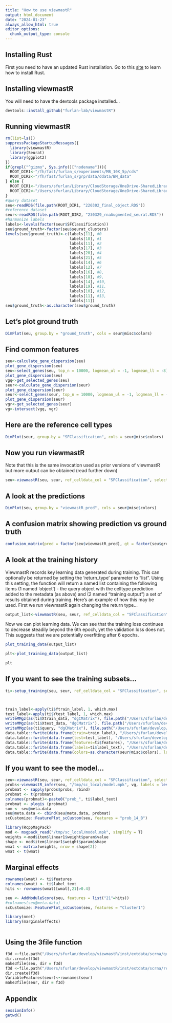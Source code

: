 ```yaml
---
title: "How to use viewmastR"
output: html_document
date: "2024-01-23"
always_allow_html: true
editor_options: 
  chunk_output_type: console
---
```


## Installing Rust

First you need to have an updated Rust installation. Go to this [site](https://www.rust-lang.org/tools/install) to learn how to install Rust.


## Installing viewmastR

You will need to have the devtools package installed...

```r
devtools::install_github("furlan-lab/viewmastR")
```


## Running viewmastR

```r
rm(list=ls())
suppressPackageStartupMessages({
  library(viewmastR)
  library(Seurat)
  library(ggplot2)
})
if(grepl("^gizmo", Sys.info()["nodename"])){
  ROOT_DIR1<-"/fh/fast/furlan_s/experiments/MB_10X_5p/cds"
  ROOT_DIR2<-"/fh/fast/furlan_s/grp/data/ddata/BM_data"
} else {
  ROOT_DIR1<-"/Users/sfurlan/Library/CloudStorage/OneDrive-SharedLibraries-FredHutchinsonCancerCenter/Furlan_Lab - General/experiments/MB_10X_5p/cds"
  ROOT_DIR2<-"/Users/sfurlan/Library/CloudStorage/OneDrive-SharedLibraries-FredHutchinsonCancerCenter/Furlan_Lab - General/datasets/Healthy_BM_greenleaf"
}
#query dataset
seu<-readRDS(file.path(ROOT_DIR1, "220302_final_object.RDS"))
#reference dataset
seur<-readRDS(file.path(ROOT_DIR2, "230329_rnaAugmented_seurat.RDS"))
#harmonize labels
labels<-levels(factor(seur$SFClassification))
seu$ground_truth<-factor(seu$seurat_clusters)
levels(seu$ground_truth)<-c(labels[11], #0
                            labels[18], #1
                            labels[11], #2
                            labels[17], #3
                            labels[20], #4
                            labels[21], #5
                            labels[14], #6
                            labels[12], #7
                            labels[16], #8,
                            labels[18], #9,
                            labels[14], #10,
                            labels[19], #11,
                            labels[10], #12,
                            labels[11], #13,
                            labels[11])
seu$ground_truth<-as.character(seu$ground_truth)
```

## Let's plot ground truth
```r
DimPlot(seu, group.by = "ground_truth", cols = seur@misc$colors)
```


## Find common features

```r
seu<-calculate_gene_dispersion(seu)
plot_gene_dispersion(seu)
seu<-select_genes(seu, top_n = 10000, logmean_ul = -1, logmean_ll = -8)
plot_gene_dispersion(seu)
vgq<-get_selected_genes(seu)
seur<-calculate_gene_dispersion(seur)
plot_gene_dispersion(seur)
seur<-select_genes(seur, top_n = 10000, logmean_ul = -1, logmean_ll = -8)
plot_gene_dispersion(seur)
vgr<-get_selected_genes(seur)
vg<-intersect(vgq, vgr)
```

## Here are the reference cell types
```r
DimPlot(seur, group.by = "SFClassification", cols = seur@misc$colors)
```

## Now you run viewmastR

Note that this is the same invocation used as prior versions of viewmastR but more output can be obtained (read further down)
```r
seu<-viewmastR(seu, seur, ref_celldata_col = "SFClassification", selected_genes = vg)
```

## A look at the predictions
```r
DimPlot(seu, group.by = "viewmastR_pred", cols = seur@misc$colors)
```

## A confusion matrix showing prediction vs ground truth
```r
confusion_matrix(pred = factor(seu$viewmastR_pred), gt = factor(seu$ground_truth), cols = seur@misc$colors)
```

## A look at the training history

ViewmastR records key learning data generated during training.  This can optionally be returned by setting the 'return_type' parameter to "list".  Using this setting, the function will return a named list containing the following items (1 named 'object') - the query object with the celltype prediction added to the metadata (as above) and (2 named "training output") a set of results obtained during training.  Here's an example of how this may be used.  First we run viewmastR again changing the return type...

```r
output_list<-viewmastR(seu, seur, ref_celldata_col = "SFClassification", selected_genes = vg, return_type= "list")
```

Now we can plot learning data.  We can see that the training loss continues to decrease steadily beyond the 6th epoch, yet the validation loss does not.  This suggests that we are potentially overfitting after 6 epochs.
```r
plot_training_data(output_list)

```

```r
plt<-plot_training_data(output_list)
```

```r
plt
```


## If you want to see the training subsets...
```r
ti<-setup_training(seu, seur, ref_celldata_col = "SFClassification", selected_genes = vg, return_type = "matrix")



train_label<-apply(ti$Ytrain_label, 1, which.max)
test_label<-apply(ti$Ytest_label, 1, which.max)
writeMMgz(as(ti$Xtrain_data, "dgCMatrix"), file.path("/Users/sfurlan/develop/viewmastR/inst/extdata/scrna/train.mm.gz"))
writeMMgz(as(ti$Xtest_data, "dgCMatrix"), file.path("/Users/sfurlan/develop/viewmastR/inst/extdata/scrna/test.mm.gz"))
writeMMgz(as(ti$query, "dgCMatrix"), file.path("/Users/sfurlan/develop/viewmastR/inst/extdata/scrna/query.mm.gz"))
data.table::fwrite(data.frame(train=train_label), "/Users/sfurlan/develop/viewmastR/inst/extdata/scrna/train_labels.tsv.gz", compress = "gzip")
data.table::fwrite(data.frame(test=test_label), "/Users/sfurlan/develop/viewmastR/inst/extdata/scrna/test_labels.tsv.gz", compress = "gzip")
data.table::fwrite(data.frame(features=ti$features), "/Users/sfurlan/develop/viewmastR/inst/extdata/scrna/features.tsv.gz", compress = "gzip")
data.table::fwrite(data.frame(labels=ti$label_text), "/Users/sfurlan/develop/viewmastR/inst/extdata/scrna/labels.tsv.gz", compress = "gzip")
data.table::fwrite(data.frame(colors=as.character(seur@misc$colors), labels= names(seur@misc$colors)), "/Users/sfurlan/develop/viewmastR/inst/extdata/scrna/colors.tsv.gz", compress = "gzip")
```

## If you want to see the model...
```r

seu<-viewmastR(seu, seur, ref_celldata_col = "SFClassification", selected_genes = vg)
probs<-viewmastR_infer(seu, "/tmp/sc_local/model.mpk", vg, labels = levels(factor(seur$SFClassification)), return_probs = TRUE)
probmat <- sapply(probs$probs, rbind)
probmat <- t(probmat)
colnames(probmat)<-paste0("prob_", ti$label_text)
probmat <- plogis (probmat)
som <- seu@meta.data
seu@meta.data <- cbind(seu@meta.data, probmat)
scCustomize::FeaturePlot_scCustom(seu, features = "prob_14_B")

library(RcppMsgPack)
mod <- msgpack_read("/tmp/sc_local/model.mpk", simplify = T)
weights <-mod$item$linear1$weight$param$value
shape <- mod$item$linear1$weight$param$shape
wmat <- matrix(weights, nrow = shape[2])
wmat <- t(wmat)
```

## Marginal effects
```r

rownames(wmat) <- ti$features
colnames(wmat) <- ti$label_text
hits <- rownames(wmat)[wmat[,21]>0.4]

seu <- AddModuleScore(seu, features = list("21"=hits))
#colnames(seu@meta.data)
scCustomize::FeaturePlot_scCustom(seu, features = "Cluster1")

library(nnet)
library(marginaleffects)



```

## Using the 3file function
```f


f3d <-file.path("/Users/sfurlan/develop/viewmastR/inst/extdata/scrna/query")
dir.create(f3d)
make3file(seu, dir = f3d)
f3d <-file.path("/Users/sfurlan/develop/viewmastR/inst/extdata/scrna/ref")
dir.create(f3d)
VariableFeatures(seur)<-rownames(seur)
make3file(seur, dir = f3d)


```



## Appendix
```r
sessionInfo()
getwd()
```
